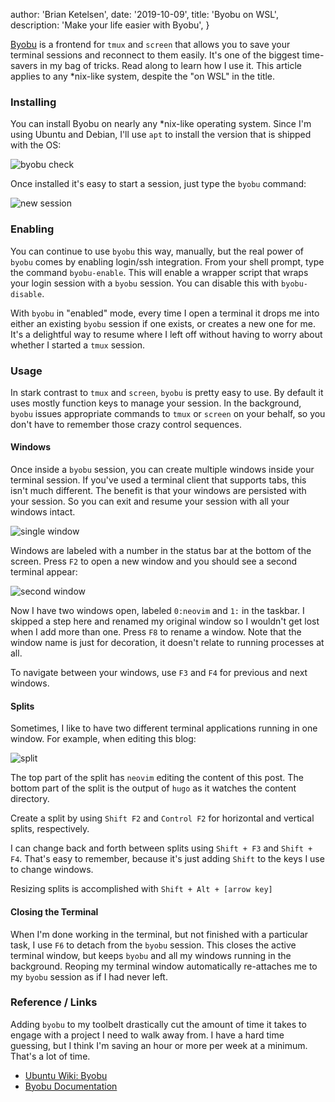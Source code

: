 
  author: 'Brian Ketelsen',
  date: '2019-10-09',
  title: 'Byobu on WSL',
  description:
    'Make your life easier with Byobu',
}




[Byobu](http://byobu.co/) is a frontend for `tmux` and `screen` that allows you to save your terminal sessions and reconnect to them easily. It's one of the biggest time-savers in my bag of tricks. Read along to learn how I use it. This article applies to any \*nix-like system, despite the "on WSL" in the title.

### Installing

You can install Byobu on nearly any \*nix-like operating system. Since I'm using Ubuntu and Debian, I'll use `apt` to install the version that is shipped with the OS:

![byobu check](/fixed/images/byobucheck.png)

Once installed it's easy to start a session, just type the `byobu` command:

![new session](/fixed/images/byobuopen.png)

### Enabling

You can continue to use `byobu` this way, manually, but the real power of `byobu` comes by enabling login/ssh integration. From your shell prompt, type the command `byobu-enable`. This will enable a wrapper script that wraps your login session with a `byobu` session. You can disable this with `byobu-disable`.

With `byobu` in "enabled" mode, every time I open a terminal it drops me into either an existing `byobu` session if one exists, or creates a new one for me. It's a delightful way to resume where I left off without having to worry about whether I started a `tmux` session.

### Usage

In stark contrast to `tmux` and `screen`, `byobu` is pretty easy to use. By default it uses mostly function keys to manage your session. In the background, `byobu` issues appropriate commands to `tmux` or `screen` on your behalf, so you don't have to remember those crazy control sequences.

#### Windows

Once inside a `byobu` session, you can create multiple windows inside your terminal session. If you've used a terminal client that supports tabs, this isn't much different. The benefit is that your windows are persisted with your session. So you can exit and resume your session with all your windows intact.

![single window](/fixed/images/byobunvim.png)

Windows are labeled with a number in the status bar at the bottom of the screen. Press `F2` to open a new window and you should see a second terminal appear:

![second window](/fixed/images/byobuwin.png)

Now I have two windows open, labeled `0:neovim` and `1:` in the taskbar. I skipped a step here and renamed my original window so I wouldn't get lost when I add more than one. Press `F8` to rename a window. Note that the window name is just for decoration, it doesn't relate to running processes at all.

To navigate between your windows, use `F3` and `F4` for previous and next windows.

#### Splits

Sometimes, I like to have two different terminal applications running in one window. For example, when editing this blog:

![split](/fixed/images/byobusplit.png)

The top part of the split has `neovim` editing the content of this post. The bottom part of the split is the output of `hugo` as it watches the content directory.

Create a split by using `Shift F2` and `Control F2` for horizontal and vertical splits, respectively.

I can change back and forth between splits using `Shift + F3` and `Shift + F4`. That's easy to remember, because it's just adding `Shift` to the keys I use to change windows.

Resizing splits is accomplished with `Shift + Alt + [arrow key]`

#### Closing the Terminal

When I'm done working in the terminal, but not finished with a particular task, I use `F6` to detach from the `byobu` session. This closes the active terminal window, but keeps `byobu` and all my windows running in the background. Reoping my terminal window automatically re-attaches me to my `byobu` session as if I had never left.

### Reference / Links

Adding `byobu` to my toolbelt drastically cut the amount of time it takes to engage with a project I need to walk away from. I have a hard time guessing, but I think I'm saving an hour or more per week at a minimum. That's a lot of time.

- [Ubuntu Wiki: Byobu](https://help.ubuntu.com/community/Byobu)
- [Byobu Documentation](http://byobu.co/documentation.html)
